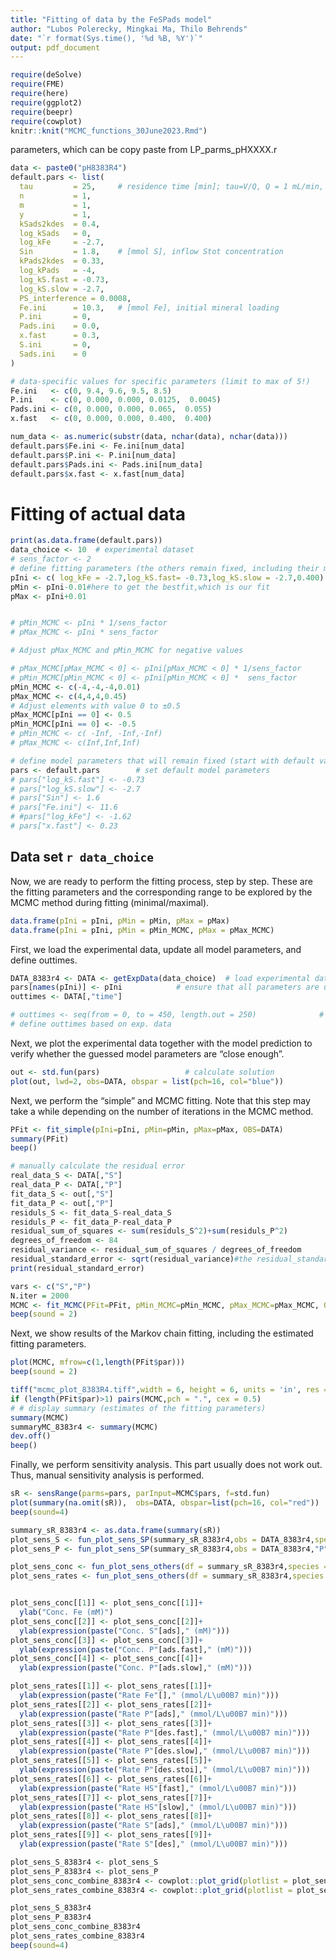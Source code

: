 ```yaml
---
title: "Fitting of data by the FeSPads model"
author: "Lubos Polerecky, Mingkai Ma, Thilo Behrends"
date: "`r format(Sys.time(), '%d %B, %Y')`"
output: pdf_document
---
```


```r
require(deSolve)
require(FME)
require(here)
require(ggplot2)
require(beepr)
require(cowplot)
knitr::knit("MCMC_functions_30June2023.Rmd")

```

parameters, which can be copy paste from LP_parms_pHXXXX.r
```r
data <- paste0("pH8383R4")
default.pars <- list(
  tau         = 25,     # residence time [min]; tau=V/Q, Q = 1 mL/min, V = 25 mL
  n           = 1,
  m           = 1,
  y           = 1,
  kSads2kdes  = 0.4,
  log_kSads   = 0,
  log_kFe     = -2.7,
  Sin         = 1.8,    # [mmol S], inflow Stot concentration
  kPads2kdes  = 0.33,
  log_kPads   = -4,
  log_kS.fast = -0.73,
  log_kS.slow = -2.7,
  PS_interference = 0.0008,
  Fe.ini      = 10.3,   # [mmol Fe], initial mineral loading
  P.ini       = 0,
  Pads.ini    = 0.0,
  x.fast      = 0.3,
  S.ini       = 0,
  Sads.ini    = 0
)

# data-specific values for specific parameters (limit to max of 5!)
Fe.ini   <- c(0, 9.4, 9.6, 9.5, 8.5)
P.ini    <- c(0, 0.000, 0.000, 0.0125,  0.0045)
Pads.ini <- c(0, 0.000, 0.000, 0.065,  0.055)
x.fast   <- c(0, 0.000, 0.000, 0.400,  0.400)

num_data <- as.numeric(substr(data, nchar(data), nchar(data)))
default.pars$Fe.ini <- Fe.ini[num_data]
default.pars$P.ini <- P.ini[num_data]
default.pars$Pads.ini <- Pads.ini[num_data]
default.pars$x.fast <- x.fast[num_data]


```

# Fitting of actual data

<!-- In the following chunks we define the fitting preferences, i.e., which dataset will be fitted and what the are fitting parameters. Toggle the eval=FALSE or eval=TRUE option to choose which one is evaluated. -->

<!-- dataset 1 -->

```r
print(as.data.frame(default.pars))
data_choice <- 10  # experimental dataset
# sens_factor <- 2
# define fitting parameters (the others remain fixed, including their min/max range), here the trick used is to arbitary define the best fit and pass it to the model
pIni <- c( log_kFe = -2.7,log_kS.fast= -0.73,log_kS.slow = -2.7,0.400)
pMin <- pIni-0.01#here to get the bestfit,which is our fit
pMax <- pIni+0.01


# pMin_MCMC <- pIni * 1/sens_factor
# pMax_MCMC <- pIni * sens_factor

# Adjust pMax_MCMC and pMin_MCMC for negative values

# pMax_MCMC[pMax_MCMC < 0] <- pIni[pMax_MCMC < 0] * 1/sens_factor
# pMin_MCMC[pMin_MCMC < 0] <- pIni[pMin_MCMC < 0] *  sens_factor
pMin_MCMC <- c(-4,-4,-4,0.01)
pMax_MCMC <- c(4,4,4,0.45)
# Adjust elements with value 0 to ±0.5
pMax_MCMC[pIni == 0] <- 0.5
pMin_MCMC[pIni == 0] <- -0.5
# pMin_MCMC <- c( -Inf, -Inf,-Inf)
# pMax_MCMC <- c(Inf,Inf,Inf)

# define model parameters that will remain fixed (start with default values)
pars <- default.pars        # set default model parameters
# pars["log_kS.fast"] <- -0.73
# pars["log_kS.slow"] <- -2.7
# pars["Sin"] <- 1.6
# pars["Fe.ini"] <- 11.6
# #pars["log_kFe"] <- -1.62
# pars["x.fast"] <- 0.23
```

<!-- more datasets and fitting parameters can be added HERE. Don't forget to toggle the eval=FALSE or eval=TRUE option to choose which one is evaluated. -->

<!-- The following chunk performs the actual fitting and sensitivity analysis. -->

## Data set `r data_choice`

Now, we are ready to perform the fitting process, step by step. These
are the fitting parameters and the corresponding range to be explored by
the MCMC method during fitting (minimal/maximal).

```r
data.frame(pIni = pIni, pMin = pMin, pMax = pMax)
data.frame(pIni = pIni, pMin = pMin_MCMC, pMax = pMax_MCMC)
```
First, we load the experimental data, update all model parameters, and define outtimes.

```r
DATA_8383r4 <- DATA <- getExpData(data_choice)  # load experimental data
pars[names(pIni)] <- pIni            # ensure that all parameters are updated
outtimes <- DATA[,"time"]   

# outtimes <- seq(from = 0, to = 450, length.out = 250)              # define outtimes based on exp. data
# define outtimes based on exp. data
```

Next, we plot the experimental data together with the model prediction to verify whether the guessed model parameters are "close enough".

```r
out <- std.fun(pars)                   # calculate solution
plot(out, lwd=2, obs=DATA, obspar = list(pch=16, col="blue"))
```

Next, we perform the "simple" and MCMC fitting. Note that this step may take a while depending on the number of iterations in the MCMC method.

```r
PFit <- fit_simple(pIni=pIni, pMin=pMin, pMax=pMax, OBS=DATA)
summary(PFit)
beep()
```
```r
# manually calculate the residual error
real_data_S <- DATA[,"S"]
real_data_P <- DATA[,"P"]
fit_data_S <- out[,"S"]
fit_data_P <- out[,"P"]
residuls_S <- fit_data_S-real_data_S
residuls_P <- fit_data_P-real_data_P
residual_sum_of_squares <- sum(residuls_S^2)+sum(residuls_P^2)
degrees_of_freedom <- 84
residual_variance <- residual_sum_of_squares / degrees_of_freedom
residual_standard_error <- sqrt(residual_variance)#the residual_standard_error should match with PFit summary, which indicates the sentence "Residual standard error: 0.08787 on 84 degrees of freedom"
print(residual_standard_error)
```



```r
vars <- c("S","P")
N.iter = 2000
MCMC <- fit_MCMC(PFit=PFit, pMin_MCMC=pMin_MCMC, pMax_MCMC=pMax_MCMC, OBS=DATA, N.iter,wvar0 = 0,updatecov = 2000,burninlength = 200,jump = NULL,covscale = Covar)
beep(sound = 2)
```

Next, we show results of the Markov chain fitting, including the estimated fitting parameters.

```r
plot(MCMC, mfrow=c(1,length(PFit$par)))
beep(sound = 2)
```

```r
tiff("mcmc_plot_8383R4.tiff",width = 6, height = 6, units = 'in', res = 300)
if (length(PFit$par)>1) pairs(MCMC,pch = ".", cex = 0.5)
# # display summary (estimates of the fitting parameters)
summary(MCMC)
summaryMC_8383r4 <- summary(MCMC)
dev.off()
beep()
```

Finally, we perform sensitivity analysis. This part usually does not work out. Thus, manual sensitivity analysis is performed.

```r
sR <- sensRange(parms=pars, parInput=MCMC$pars, f=std.fun)
plot(summary(na.omit(sR)),  obs=DATA, obspar=list(pch=16, col="red"))
beep(sound=4)
```


```r
summary_sR_8383r4 <- as.data.frame(summary(sR))
plot_sens_S <- fun_plot_sens_SP(summary_sR_8383r4,obs = DATA_8383r4,species = "S")+theme_bw()
plot_sens_P <- fun_plot_sens_SP(summary_sR_8383r4,obs = DATA_8383r4,"P")+theme_bw()

plot_sens_conc <- fun_plot_sens_others(df = summary_sR_8383r4,species = c("Fe","Sads", "Pads.fast","Pads.slow"),num_cols = 2,plot=F)
plot_sens_rates <- fun_plot_sens_others(df = summary_sR_8383r4,species = c("R.Fe","R.Pads", "R.Pdes.fast","R.Pdes.slow","R.Pdes.stoi","RHS.fast","RHS.slow","R.Sads","R.Sdes"),num_cols = 3,plot=F)


plot_sens_conc[[1]] <- plot_sens_conc[[1]]+
  ylab("Conc. Fe (mM)")
plot_sens_conc[[2]] <- plot_sens_conc[[2]]+
  ylab(expression(paste("Conc. S"[ads]," (mM)")))
plot_sens_conc[[3]] <- plot_sens_conc[[3]]+
  ylab(expression(paste("Conc. P"[ads.fast]," (mM)")))
plot_sens_conc[[4]] <- plot_sens_conc[[4]]+
  ylab(expression(paste("Conc. P"[ads.slow]," (mM)")))

plot_sens_rates[[1]] <- plot_sens_rates[[1]]+
  ylab(expression(paste("Rate Fe"[]," (mmol/L\u00B7 min)")))
plot_sens_rates[[2]] <- plot_sens_rates[[2]]+
  ylab(expression(paste("Rate P"[ads]," (mmol/L\u00B7 min)")))
plot_sens_rates[[3]] <- plot_sens_rates[[3]]+
  ylab(expression(paste("Rate P"[des.fast]," (mmol/L\u00B7 min)")))
plot_sens_rates[[4]] <- plot_sens_rates[[4]]+
  ylab(expression(paste("Rate P"[des.slow]," (mmol/L\u00B7 min)")))
plot_sens_rates[[5]] <- plot_sens_rates[[5]]+
  ylab(expression(paste("Rate P"[des.stoi]," (mmol/L\u00B7 min)")))
plot_sens_rates[[6]] <- plot_sens_rates[[6]]+
  ylab(expression(paste("Rate HS"[fast]," (mmol/L\u00B7 min)")))
plot_sens_rates[[7]] <- plot_sens_rates[[7]]+
  ylab(expression(paste("Rate HS"[slow]," (mmol/L\u00B7 min)")))
plot_sens_rates[[8]] <- plot_sens_rates[[8]]+
  ylab(expression(paste("Rate S"[ads]," (mmol/L\u00B7 min)")))
plot_sens_rates[[9]] <- plot_sens_rates[[9]]+
  ylab(expression(paste("Rate S"[des]," (mmol/L\u00B7 min)")))

plot_sens_S_8383r4 <- plot_sens_S
plot_sens_P_8383r4 <- plot_sens_P
plot_sens_conc_combine_8383r4 <- cowplot::plot_grid(plotlist = plot_sens_conc, nrow = 2)
plot_sens_rates_combine_8383r4 <- cowplot::plot_grid(plotlist = plot_sens_rates, nrow = 3)

plot_sens_S_8383r4
plot_sens_P_8383r4
plot_sens_conc_combine_8383r4
plot_sens_rates_combine_8383r4
beep(sound=4)
```
```r
```

